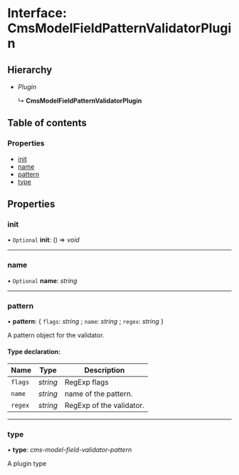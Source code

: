 # Interface: CmsModelFieldPatternValidatorPlugin

## Hierarchy

* *Plugin*

  ↳ **CmsModelFieldPatternValidatorPlugin**

## Table of contents

### Properties

- [init](cmsmodelfieldpatternvalidatorplugin.mdx#init)
- [name](cmsmodelfieldpatternvalidatorplugin.mdx#name)
- [pattern](cmsmodelfieldpatternvalidatorplugin.mdx#pattern)
- [type](cmsmodelfieldpatternvalidatorplugin.mdx#type)

## Properties

### init

• `Optional` **init**: () => *void*

___

### name

• `Optional` **name**: *string*

___

### pattern

• **pattern**: { `flags`: *string* ; `name`: *string* ; `regex`: *string*  }

A pattern object for the validator.

#### Type declaration:

Name | Type | Description |
------ | ------ | ------ |
`flags` | *string* | RegExp flags   |
`name` | *string* | name of the pattern.   |
`regex` | *string* | RegExp of the validator.   |

___

### type

• **type**: *cms-model-field-validator-pattern*

A plugin type
